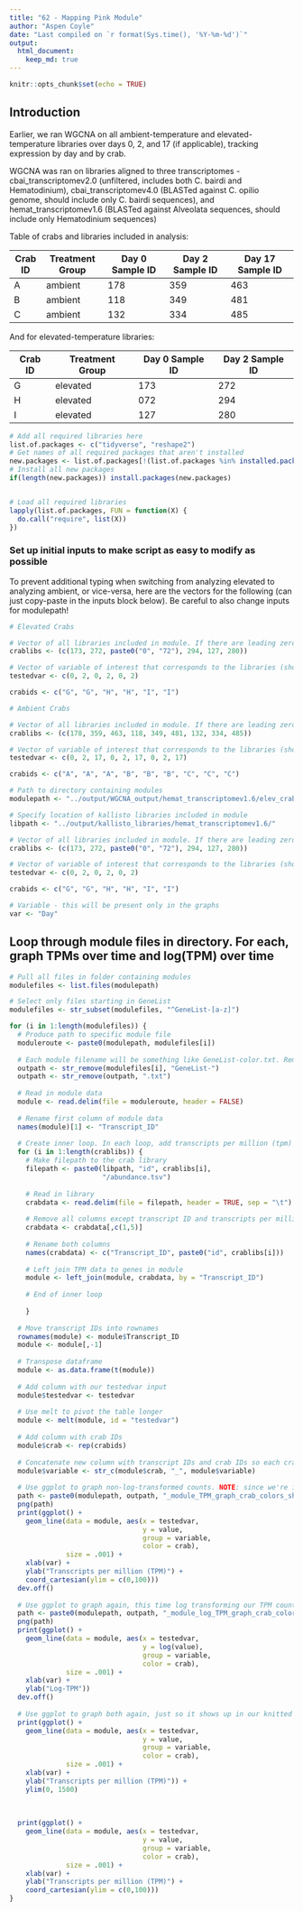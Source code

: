 ```yaml
---
title: "62 - Mapping Pink Module"
author: "Aspen Coyle"
date: "Last compiled on `r format(Sys.time(), '%Y-%m-%d')`"
output: 
  html_document:
    keep_md: true
---
```


```r
knitr::opts_chunk$set(echo = TRUE)
```

## Introduction

Earlier, we ran WGCNA on all ambient-temperature and elevated-temperature libraries over days 0, 2, and 17 (if applicable), tracking expression by day and by crab.

WGCNA was ran on libraries aligned to three transcriptomes - cbai_transcriptomev2.0 (unfiltered, includes both C. bairdi and Hematodinium), cbai_transcriptomev4.0 (BLASTed against C. opilio genome, should include only C. bairdi sequences), and hemat_transcriptomev1.6 (BLASTed against Alveolata sequences, should include only Hematodinium sequences)


Table of crabs and libraries included in analysis:

| Crab ID | Treatment Group | Day 0 Sample ID | Day 2 Sample ID | Day 17 Sample ID |
|---------|-----------------|-----------------|-----------------|------------------|
| A       | ambient         | 178             | 359             | 463              |
| B       | ambient         | 118             | 349             | 481              |
| C       | ambient         | 132             | 334             | 485  

And for elevated-temperature libraries:

| Crab ID | Treatment Group  | Day 0 Sample ID | Day 2 Sample ID |
|---------|------------------|-----------------|-----------------|
| G       | elevated         | 173             | 272             |
| H       | elevated         | 072             | 294             |
| I       | elevated         | 127             | 280             |


```r
# Add all required libraries here
list.of.packages <- c("tidyverse", "reshape2")
# Get names of all required packages that aren't installed
new.packages <- list.of.packages[!(list.of.packages %in% installed.packages()[, "Package"])]
# Install all new packages
if(length(new.packages)) install.packages(new.packages)


# Load all required libraries
lapply(list.of.packages, FUN = function(X) {
  do.call("require", list(X))
})
```

### Set up initial inputs to make script as easy to modify as possible

To prevent additional typing when switching from analyzing elevated to analyzing ambient, or vice-versa, here are the vectors for the following (can just copy-paste in the inputs block below). Be careful to also change inputs for modulepath!

``` r
# Elevated Crabs

# Vector of all libraries included in module. If there are leading zeroes, put paste0("0", "[libnumber]") around those libraries
crablibs <- (c(173, 272, paste0("0", "72"), 294, 127, 280))

# Vector of variable of interest that corresponds to the libraries (should be in same order - if crablibs[3] is from Day 0, and your variable of interest is day, testedvar[3] should be 0)
testedvar <- c(0, 2, 0, 2, 0, 2)

crabids <- c("G", "G", "H", "H", "I", "I")

# Ambient Crabs

# Vector of all libraries included in module. If there are leading zeroes, put paste0("0", "[libnumber]") around those libraries
crablibs <- (c(178, 359, 463, 118, 349, 481, 132, 334, 485))

# Vector of variable of interest that corresponds to the libraries (should be in same order - if crablibs[3] is from Day 0, and your variable of interest is day, testedvar[3] should be 0)
testedvar <- c(0, 2, 17, 0, 2, 17, 0, 2, 17)

crabids <- c("A", "A", "A", "B", "B", "B", "C", "C", "C")

```


```r
# Path to directory containing modules
modulepath <- "../output/WGCNA_output/hemat_transcriptomev1.6/elev_crabs_no_filter/"

# Specify location of kallisto libraries included in module
libpath <- "../output/kallisto_libraries/hemat_transcriptomev1.6/"

# Vector of all libraries included in module. If there are leading zeroes, put paste0("0", "[libnumber]") around those libraries
crablibs <- (c(173, 272, paste0("0", "72"), 294, 127, 280))

# Vector of variable of interest that corresponds to the libraries (should be in same order - if crablibs[3] is from Day 0, and your variable of interest is day, testedvar[3] should be 0)
testedvar <- c(0, 2, 0, 2, 0, 2)

crabids <- c("G", "G", "H", "H", "I", "I")

# Variable - this will be present only in the graphs
var <- "Day"
```

## Loop through module files in directory. For each, graph TPMs over time and log(TPM) over time

```r
# Pull all files in folder containing modules
modulefiles <- list.files(modulepath)

# Select only files starting in GeneList
modulefiles <- str_subset(modulefiles, "^GeneList-[a-z]")

for (i in 1:length(modulefiles)) {
  # Produce path to specific module file
  moduleroute <- paste0(modulepath, modulefiles[i])
  
  # Each module filename will be something like GeneList-color.txt. Remove the GeneList- and .txt portions so we can write files more easily
  outpath <- str_remove(modulefiles[i], "GeneList-")
  outpath <- str_remove(outpath, ".txt")
  
  # Read in module data
  module <- read.delim(file = moduleroute, header = FALSE)
  
  # Rename first column of module data
  names(module)[1] <- "Transcript_ID"
  
  # Create inner loop. In each loop, add transcripts per million (tpm) for each crab library
  for (i in 1:length(crablibs)) { 
    # Make filepath to the crab library
    filepath <- paste0(libpath, "id", crablibs[i],
                       "/abundance.tsv")
    
    # Read in library
    crabdata <- read.delim(file = filepath, header = TRUE, sep = "\t")
    
    # Remove all columns except transcript ID and transcripts per million
    crabdata <- crabdata[,c(1,5)]
    
    # Rename both columns
    names(crabdata) <- c("Transcript_ID", paste0("id", crablibs[i]))
    
    # Left join TPM data to genes in module
    module <- left_join(module, crabdata, by = "Transcript_ID")
    
    # End of inner loop
    
    }
   
  # Move transcript IDs into rownames
  rownames(module) <- module$Transcript_ID
  module <- module[,-1]
  
  # Transpose dataframe
  module <- as.data.frame(t(module))
  
  # Add column with our testedvar input
  module$testedvar <- testedvar
  
  # Use melt to pivot the table longer
  module <- melt(module, id = "testedvar")
  
  # Add column with crab IDs
  module$crab <- rep(crabids)
  
  # Concatenate new column with transcript IDs and crab IDs so each crab-gene forms a single line over time
  module$variable <- str_c(module$crab, "_", module$variable)
  
  # Use ggplot to graph non-log-transformed counts. NOTE: since we're inside a for loop, we need to explicitly print ggplot
  path <- paste0(modulepath, outpath, "_module_TPM_graph_crab_colors_short_yaxis.png")
  png(path)
  print(ggplot() +
    geom_line(data = module, aes(x = testedvar,
                                 y = value,
                                 group = variable,
                                 color = crab),
              size = .001) +
    xlab(var) +
    ylab("Transcripts per million (TPM)") +
    coord_cartesian(ylim = c(0,100)))
  dev.off()
  
  # Use ggplot to graph again, this time log transforming our TPM counts
  path <- paste0(modulepath, outpath, "_module_log_TPM_graph_crab_colors.png")
  png(path)
  print(ggplot() +
    geom_line(data = module, aes(x = testedvar,
                                 y = log(value),
                                 group = variable,
                                 color = crab),
              size = .001) +
    xlab(var) +
    ylab("Log-TPM"))
  dev.off()
  
  # Use ggplot to graph both again, just so it shows up in our knitted .Rmd file
  print(ggplot() +
    geom_line(data = module, aes(x = testedvar,
                                 y = value,
                                 group = variable,
                                 color = crab),
              size = .001) +
    xlab(var) +
    ylab("Transcripts per million (TPM)")) +
    ylim(0, 1500)    
  
  
  
  print(ggplot() +
    geom_line(data = module, aes(x = testedvar,
                                 y = value,
                                 group = variable,
                                 color = crab),
              size = .001) +
    xlab(var) +
    ylab("Transcripts per million (TPM)") +
    coord_cartesian(ylim = c(0,100)))
}


```

